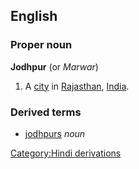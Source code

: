 ==English==
===Proper noun===
{{wikipedia}}
'''Jodhpur''' (or ''Marwar'')
#A [[city]] in [[Rajasthan]], [[India]].
===Derived terms===
*[[jodhpurs]] ''noun''

[[Category:Hindi derivations]]